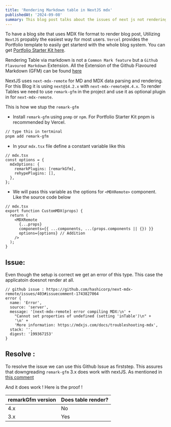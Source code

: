 ```yaml
---
title: 'Rendering Markdown table in NextJS mdx'
publishedAt: '2024-09-08'
summary: This blog post talks about the issues of next js not rendering MDX table properly and ways to resolve it
---
```


To have a blog site that uses MDX file format to render blog post, Utilizing `NextJS` propably the easiest way for most users. `Vercel` provides the Portfolio template to easily get starterd with the whole blog system. You can get [Portfolio Starter Kit here](https://vercel.com/templates/next.js/portfolio-starter-kit).

Rendering Table via markdown is not a `Common Mark feature` but a `Github Flavoured Markdown` Extension. All the Extension of the Github Flavoured Markdown (GFM) can be found [here](https://github.github.com/gfm/#tables-extension-) 

NextJS uses `next-mdx-remote` for MD and MDX data parsing and rendering. For this Blog it is using `next@14.2.x` with `next-mdx-remote@4.4.x`.
To render Tables we need to use `remark-gfm` in the project and use it as optional plugin in for `next-mdx-remote`.

This is how we stup the `remark-gfm`

- Install `remark-gfm` using `pnmp` or `npm`. For Portfolio Starter Kit pnpm is recommended by Vercel.
```bash
// type this in tertminal
pnpm add remark-gfm
``` 

- In your `mdx.tsx` file define a constant variable like this 
```tsx
// mdx.tsx
const options = {
  mdxOptions: {
    remarkPlugins: [remarkGfm],
    rehypePlugins: [],
  },
};
```
- We will pass this variable as the options for `<MDXRemote>` component. Like the source code below

```tsx
// mdx.tsx
export function CustomMDX(props) {
  return (
    <MDXRemote
      {...props}
      components={{ ...components, ...(props.components || {}) }}
      options={options} // Addition
    />
  );
}
```
## Issue: 
Even though the setup is correct we get an error of this type. This case the applicatoin doesnot render at all.

```text
// github issue : https://github.com/hashicorp/next-mdx-remote/issues/403#issuecomment-1743827064
error {
  name: 'Error',
  source: 'server',
  message: '[next-mdx-remote] error compiling MDX:\n' +
    "Cannot set properties of undefined (setting 'inTable')\n" +
    '\n' +
    'More information: https://mdxjs.com/docs/troubleshooting-mdx',
  stack: '',
  digest: '199367153'
}
```
## Resolve :
To resolve the issue we can use this Github Issue as firststep. This assures that downgreading `remark-gfm` 3.x does work with nextJS.
As mentioned in [this comment](https://github.com/hashicorp/next-mdx-remote/issues/403#issuecomment-1829304863)

And it does work ! Here is the proof !

|remarkGfm version| Does table render?|
|---|---|
|4.x|No|
|3.x|Yes|
